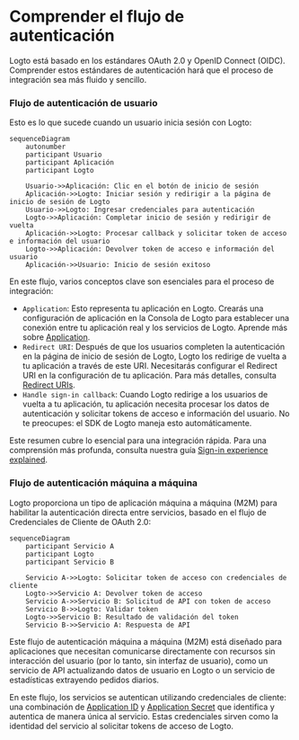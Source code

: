 # Comprender el flujo de autenticación

Logto está basado en los estándares OAuth 2.0 y OpenID Connect (OIDC). Comprender estos estándares de autenticación hará que el proceso de integración sea más fluido y sencillo.

### Flujo de autenticación de usuario

Esto es lo que sucede cuando un usuario inicia sesión con Logto:

```mermaid
sequenceDiagram
    autonumber
    participant Usuario
    participant Aplicación
    participant Logto

    Usuario->>Aplicación: Clic en el botón de inicio de sesión
    Aplicación->>Logto: Iniciar sesión y redirigir a la página de inicio de sesión de Logto
    Usuario->>Logto: Ingresar credenciales para autenticación
    Logto->>Aplicación: Completar inicio de sesión y redirigir de vuelta
    Aplicación->>Logto: Procesar callback y solicitar token de acceso e información del usuario
    Logto->>Aplicación: Devolver token de acceso e información del usuario
    Aplicación->>Usuario: Inicio de sesión exitoso
```

En este flujo, varios conceptos clave son esenciales para el proceso de integración:

- `Application`: Esto representa tu aplicación en Logto. Crearás una configuración de aplicación en la Consola de Logto para establecer una conexión entre tu aplicación real y los servicios de Logto. Aprende más sobre [Application](/integrate-logto/application-data-structure/#introduction).
- `Redirect URI`: Después de que los usuarios completen la autenticación en la página de inicio de sesión de Logto, Logto los redirige de vuelta a tu aplicación a través de este URI. Necesitarás configurar el Redirect URI en la configuración de tu aplicación. Para más detalles, consulta [Redirect URIs](/integrate-logto/application-data-structure/#redirect-uris).
- `Handle sign-in callback`: Cuando Logto redirige a los usuarios de vuelta a tu aplicación, tu aplicación necesita procesar los datos de autenticación y solicitar tokens de acceso e información del usuario. No te preocupes: el SDK de Logto maneja esto automáticamente.

Este resumen cubre lo esencial para una integración rápida. Para una comprensión más profunda, consulta nuestra guía [Sign-in experience explained](/concepts/sign-in-experience/).

### Flujo de autenticación máquina a máquina

Logto proporciona un tipo de aplicación máquina a máquina (M2M) para habilitar la autenticación directa entre servicios, basado en el flujo de Credenciales de Cliente de OAuth 2.0:

```mermaid
sequenceDiagram
    participant Servicio A
    participant Logto
    participant Servicio B

    Servicio A->>Logto: Solicitar token de acceso con credenciales de cliente
    Logto->>Servicio A: Devolver token de acceso
    Servicio A->>Servicio B: Solicitud de API con token de acceso
    Servicio B->>Logto: Validar token
    Logto->>Servicio B: Resultado de validación del token
    Servicio B->>Servicio A: Respuesta de API
```

Este flujo de autenticación máquina a máquina (M2M) está diseñado para aplicaciones que necesitan comunicarse directamente con recursos sin interacción del usuario (por lo tanto, sin interfaz de usuario), como un servicio de API actualizando datos de usuario en Logto o un servicio de estadísticas extrayendo pedidos diarios.

En este flujo, los servicios se autentican utilizando credenciales de cliente: una combinación de [Application ID](/integrate-logto/application-data-structure/#application-id) y [Application Secret](/integrate-logto/application-data-structure/#application-secret) que identifica y autentica de manera única al servicio. Estas credenciales sirven como la identidad del servicio al solicitar tokens de acceso de Logto.
